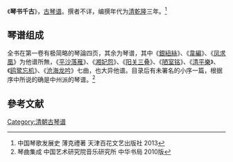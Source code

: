 《'''琴书千古'''》，[[古琴谱|古琴谱]]。撰者不详，编撰年代为[[清|清]][[乾隆|乾隆]]三年。<ref>中国琴歌发展史 薄克禮著 天津百花文艺出版社 2013</ref>

==琴谱组成==

全书在第一卷有极简略的琴論四页，其余为琴谱，其中《[[銀紐絲|銀紐絲]]》、《[[韋編|韋編]]》、《[[凤求凰|凤求凰]]》为他谱所無，《[[平沙落雁|平沙落雁]]》、《[[湘妃怨|湘妃怨]]》、《[[阳关三叠|阳关三叠]]》、《[[陋室铭|陋室铭]]》、《[[清平樂|清平樂]]》、《[[鸥鹭忘机|鸥鹭忘机]]》、《[[沧海龙吟|沧海龙吟]]》七曲，也大异他谱。目录后有未署名的小序一篇，根据序中所说的确是中州派的琴谱。<ref>琴曲集成 中国艺术研究院音乐研究所 中华书局 2010版</ref>

==參考文献==
{{reflist}}

[[Category:清朝古琴谱|Category:清朝古琴谱]]